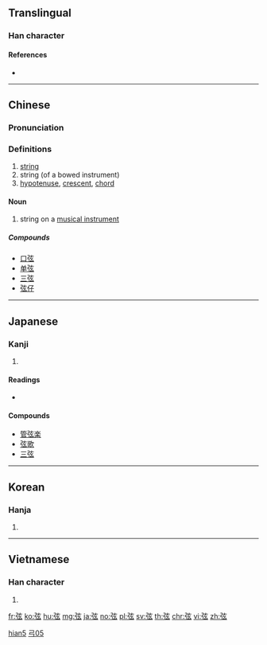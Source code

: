 {{also|絃}}
==Translingual==

===Han character===
{{Han char|rn=57|rad=弓|as=05|sn=8|four=10232|canj=NYVI|ids=⿰弓玄}}

====References====
* {{Han ref|kx=0357.310|dkj=09754|dj=0674.130|hdz=20993.070|uh=5F26|ud=24358|bh=A9B6|bd=43446}}

----

==Chinese==
{{zh-forms}}

===Pronunciation===
{{zh-pron
|m=xián
|c=jin4,jyun4
|mn=hiân
|mc=y
|oc=y
|ma=
|cat=n
}}

===Definitions===
# [[string]]
# string (of a bowed instrument)
# [[hypotenuse]], [[crescent]], [[chord]]

====Noun====
{{zh-noun|ts}}

# string on a [[musical instrument]]

=====Compounds=====
* [[口弦]]
* [[单弦]]
* [[三弦]]
* [[弦仔]]

[[Category:Min Nan literary terms|hian5]]
[[Category:Min Nan literary terms|弓05]]

----

==Japanese==

===Kanji===
{{ja-kanji|grade=c|rs=弓05}}

# {{defn|lang=ja|sort=弓05}}

====Readings====
* {{ja-readings|goon=[[げん]] (gen)|kanon=[[けん]] (ken)|kun=[[つる]] (tsuru)}}

====Compounds====
* [[管弦楽]]
* [[弦歌]]
* [[三弦]]

----

==Korean==

===Hanja===
{{ko-hanja|hangeul=현|eumhun=|rv=hyeon|mr=hyŏn|y=hyen}}

# {{defn|lang=ko|sort=弓05}}

----

==Vietnamese==

===Han character===
{{vi-hantu|[[huyền]]|rs=弓05}}

# {{defn|lang=vi|sort=弓05}}

[[fr:弦]]
[[ko:弦]]
[[hu:弦]]
[[mg:弦]]
[[ja:弦]]
[[no:弦]]
[[pl:弦]]
[[sv:弦]]
[[th:弦]]
[[chr:弦]]
[[vi:弦]]
[[zh:弦]]